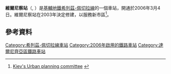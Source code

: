 {{Infobox station 
| name          = 維爾尼察<br />{{lang|uk|Вирлиця}}
| type          = {{METROKIEV type}}
| style         = Syretsko-Pecherska
| image         = Vyrlytsya metro station Kiev 2009 01.jpg
| image_size    = 
| image_caption = 
| address       = [[達爾尼齊亞區|達爾尼齊亞區]]
| borough       = [[基輔|基輔]]
| country       = [[烏克蘭|烏克蘭]]
| coordinates   = {{coord|50|24|12|N|30|39|58|E|type:landmark_region:UA|display=title,inline}}
| line          = {{KIEVMETRO-line3}}
| other         = 
| structure     = 地下
| platform      = 2個[[側式月台|側式月台]]
| depth         = 
| levels        = 1層
| tracks        = 2條
| parking       = 
| bicycle       = 
| baggage_check = 
| opened        = 2006年3月7日
| closed        = 
| rebuilt       = 
| electrified   = 是
| ADA           = 
| code          = 325
| owned         = [[基輔地鐵|基輔地鐵]]
| zone          = 
| smartcardname = 
| smartcardstatus = 
| former        = 
| passengers    = 
| pass_year     = 
| pass_percent  = 
| pass_system   = 
| mpassengers   = 
| services      = 
| map_locator   = 
}}
'''維爾尼察站'''（{{lang-uk|Вирлиця|Vyrlytsia}}, {{IPA audio link|LL-Q8798 (ukr)-Tohaomg-Вирлиця.wav}}）是[[基輔地鐵|基輔地鐵]][[希列茲-佩切拉線|希列茲-佩切拉線]]的一個車站，開通於2006年3月4日。維爾尼察站在2003年決定修建，以服務新市區<ref>[http://www.archunion.com.ua/gradsovet_05_11_16.html Kiev's Urban planning committee] {{webarchive|url=https://web.archive.org/web/20060524210534/http://www.archunion.com.ua/gradsovet_05_11_16.html |date=2006-05-24 }}</ref>。
==參考資料==
{{reflist}}
{{commons|Kiev_Metro#Vyrlytsia/Vyrlitsa|Vyrlytsia}}
{{希列茲-佩切拉線}}
[[Category:希列茲-佩切拉線車站|Category:希列茲-佩切拉線車站]]
[[Category:2006年啟用的鐵路車站|Category:2006年啟用的鐵路車站]]
[[Category:達爾尼齊亞區鐵路車站|Category:達爾尼齊亞區鐵路車站]]